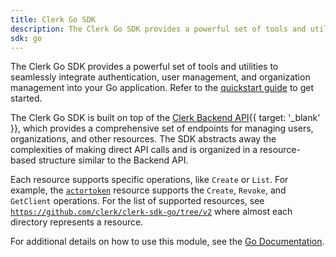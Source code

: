 ```yaml
---
title: Clerk Go SDK
description: The Clerk Go SDK provides a powerful set of tools and utilities to seamlessly integrate authentication, user management, and organization management into your Go application.
sdk: go
---
```


The Clerk Go SDK provides a powerful set of tools and utilities to seamlessly integrate authentication, user management, and organization management into your Go application. Refer to the [quickstart guide](/docs/getting-started/quickstart) to get started.

The Clerk Go SDK is built on top of the [Clerk Backend API](/docs/reference/backend-api){{ target: '_blank' }}, which provides a comprehensive set of endpoints for managing users, organizations, and other resources. The SDK abstracts away the complexities of making direct API calls and is organized in a resource-based structure similar to the Backend API.

Each resource supports specific operations, like `Create` or `List`. For example, the [`actortoken`](https://github.com/clerk/clerk-sdk-go/blob/v2/actortoken/api.go) resource supports the `Create`, `Revoke`, and `GetClient` operations. For the list of supported resources, see [`https://github.com/clerk/clerk-sdk-go/tree/v2`](https://github.com/clerk/clerk-sdk-go/tree/v2) where almost each directory represents a resource.

For additional details on how to use this module, see the [Go Documentation](https://pkg.go.dev/github.com/clerk/clerk-sdk-go/v2).
